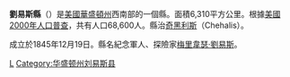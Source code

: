 {{Otheruses|劉易斯縣|subject=美國華盛頓州的一個縣|other=同名的縣}}
<!--[[File:Map_of_Washington_highlighting_Lewis_County.svg|175px]]-->
{{Infobox U.S. County|
 county  = 劉易斯縣 |
 state = 華盛頓州 |
 en county  = Lewis County |
 en state = Washington |
 seal =  |
 map size = 225 |
 founded = [[December_19|December 19]], [[1845|1845]] |
 seat = [[Chehalis,_Washington|Chehalis]] | 
 area = 6,310 [[km²|km²]] (2,436 [[square_mile|mi²]]) |
 area land = 6,236 km² (2,408 mi²) |
 area water = 74 km² (29 mi²) |
 area percentage = 1.18% |
 census yr = 2000|
 pop = 68,600 |
 density = 11 |
 web = www.co.lewis.wa.us |
|}}
'''劉易斯縣'''（{{lang-en|Lewis County}}）是[[美國|美國]][[華盛頓州|華盛頓州]]西南部的一個縣。面積6,310平方公里。根據[[美國2000年人口普查|美國2000年人口普查]]，共有人口68,600人。縣治[[奇黑利斯_(華盛頓州)|奇黑利斯]]（Chehalis）。

成立於1845年12月19日。縣名紀念軍人、探險家[[梅里韋瑟·劉易斯|梅里韋瑟·劉易斯]]。
{{Washington}}

[[Category:华盛顿州行政区划|L]]
[[Category:华盛顿州刘易斯县|Category:华盛顿州刘易斯县]]